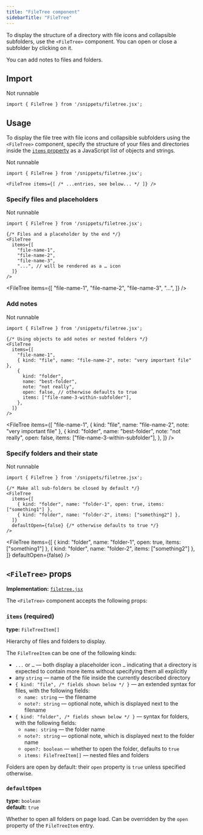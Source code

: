 ```yaml
---
title: "FileTree component"
sidebarTitle: "FileTree"
---
```



To display the structure of a directory with file icons and collapsible subfolders, use the `<FileTree>` component. You can open or close a subfolder by clicking on it.

<Aside>You can add notes to files and folders.</Aside>

## Import

Not runnable
```tsx
import { FileTree } from '/snippets/filetree.jsx';
```

## Usage

To display the file tree with file icons and collapsible subfolders using the `<FileTree>` component, specify the structure of your files and directories inside the [`items` property](#items) as a JavaScript list of objects and strings.

Not runnable
```mdx
import { FileTree } from '/snippets/filetree.jsx';

<FileTree items={[ /* ...entries, see below... */ ]} />
```

### Specify files and placeholders

Not runnable
```mdx
import { FileTree } from '/snippets/filetree.jsx';

{/* Files and a placeholder by the end */}
<FileTree
  items={[
    "file-name-1",
    "file-name-2",
    "file-name-3",
    "...", // will be rendered as a … icon
  ]}
/>
```

<FileTree
  items={[
    "file-name-1",
    "file-name-2",
    "file-name-3",
    "...",
  ]}
/>

### Add notes

Not runnable
```mdx
import { FileTree } from '/snippets/filetree.jsx';

{/* Using objects to add notes or nested folders */}
<FileTree
  items={[
    "file-name-1",
    { kind: "file", name: "file-name-2", note: "very important file" },
    {
      kind: "folder",
      name: "best-folder",
      note: "not really",
      open: false, // otherwise defaults to true
      items: ["file-name-3-within-subfolder"],
    },
  ]}
/>
```

<FileTree
  items={[
    "file-name-1",
    { kind: "file", name: "file-name-2", note: "very important file" },
    {
      kind: "folder",
      name: "best-folder",
      note: "not really",
      open: false,
      items: ["file-name-3-within-subfolder"],
    },
  ]}
/>

### Specify folders and their state

Not runnable
```mdx
import { FileTree } from '/snippets/filetree.jsx';

{/* Make all sub-folders be closed by default */}
<FileTree
  items={[
    { kind: "folder", name: "folder-1", open: true, items: ["something1"] },
    { kind: "folder", name: "folder-2", items: ["something2"] },
  ]}
  defaultOpen={false} {/* otherwise defaults to true */}
/>
```

<FileTree
  items={[
    { kind: "folder", name: "folder-1", open: true, items: ["something1"] },
    { kind: "folder", name: "folder-2", items: ["something2"] },
  ]}
  defaultOpen={false}
/>

## `<FileTree>` props

**Implementation:** [`filetree.jsx`](https://github.com/tact-lang/mintlify-ton-docs/blob/main/snippets/filetree.jsx)

The `<FileTree>` component accepts the following props:

### `items` (required)

**type:** `FileTreeItem[]`

Hierarchy of files and folders to display.

The `FileTreeItem` can be one of the following kinds:

- `...` or `…` — both display a placeholder icon `…` indicating that a directory is expected to contain more items without specifying them all explicitly
- any `string` — name of the file inside the currently described directory
- `{ kind: "file", /* fields shown below */ }` — an extended syntax for files, with the following fields:
  - `name: string` — the filename
  - `note?: string` — optional note, which is displayed next to the filename
- `{ kind: "folder", /* fields shown below */ }` — syntax for folders, with the following fields:
  - `name: string` — the folder name
  - `note?: string` — optional note, which is displayed next to the folder name
  - `open?: boolean` — whether to open the folder, defaults to `true`
  - `items: FileTreeItem[]` — nested files and folders

Folders are open by default: their `open` property is `true` unless specified otherwise.

### `defaultOpen`

**type:** `boolean` <br/>
**default:** `true`

Whether to open all folders on page load. Can be overridden by the `open` property of the `FileTreeItem` entry.
